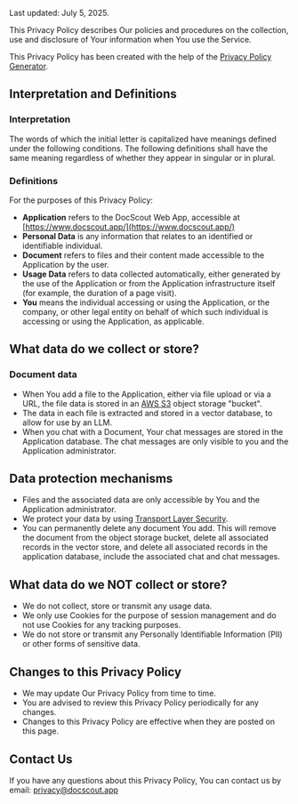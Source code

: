 Last updated: July 5, 2025.

This Privacy Policy describes Our policies and procedures on the collection, use and disclosure of Your information when You use the Service.

This Privacy Policy has been created with the help of the [Privacy Policy Generator](https://www.termsfeed.com/privacy-policy-generator/).

## Interpretation and Definitions

### Interpretation

The words of which the initial letter is capitalized have meanings defined under the following conditions. The following definitions shall have the same meaning regardless of whether they appear in singular or in plural.

### Definitions

For the purposes of this Privacy Policy:

- **Application** refers to the DocScout Web App, accessible at [https://www.docscout.app/](https://www.docscout.app/)
- **Personal Data** is any information that relates to an identified or identifiable individual.
- **Document** refers to files and their content made accessible to the Application by the user.
- **Usage Data** refers to data collected automatically, either generated by the use of the Application or from the Application infrastructure itself (for example, the duration of a page visit).
- **You** means the individual accessing or using the Application, or the company, or other legal entity on behalf of which such individual is accessing or using the Application, as applicable.

## What data do we collect or store?

### Document data

- When You add a file to the Application, either via file upload or via a URL, the file data is stored in an [AWS S3](https://aws.amazon.com/pm/serv-s3/) object storage "bucket".
- The data in each file is extracted and stored in a vector database, to allow for use by an LLM.
- When you chat with a Document, Your chat messages are stored in the Application database. The chat messages are only visible to you and the Application administrator.

## Data protection mechanisms

- Files and the associated data are only accessible by You and the Application administrator.
- We protect your data by using [Transport Layer Security](https://en.wikipedia.org/wiki/Transport_Layer_Security).
- You can permanently delete any document You add. This will remove the document from the object storage bucket, delete all associated records in the vector store, and delete all associated records in the application database, include the associated chat and chat messages.

## What data do we NOT collect or store?

- We do not collect, store or transmit any usage data.
- We only use Cookies for the purpose of session management and do not use Cookies for any tracking purposes.
- We do not store or transmit any Personally Identifiable Information (PII) or other forms of sensitive data.

## Changes to this Privacy Policy

- We may update Our Privacy Policy from time to time.
- You are advised to review this Privacy Policy periodically for any changes.
- Changes to this Privacy Policy are effective when they are posted on this page.

## Contact Us

If you have any questions about this Privacy Policy, You can contact us by email: [privacy@docscout.app](mailto:privacy@docscout.app)
